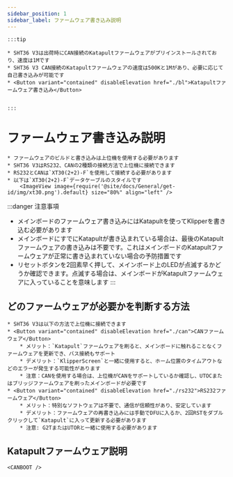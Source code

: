 ```yaml
---
sidebar_position: 1
sidebar_label: ファームウェア書き込み説明
---
```







    :::tip

    * SHT36 V3は出荷時にCAN接続のKatapultファームウェアがプリインストールされており、速度は1Mです
    * SHT36 V3 CAN接続のKatapultファームウェアの速度は500Kと1Mがあり、必要に応じて自己書き込みが可能です
    * <Button variant="contained" disableElevation href="./bl">Katapultファームウェア書き込み</Button>


    :::

# ファームウェア書き込み説明
    
    * ファームウェアのビルドと書き込みは上位機を使用する必要があります
    * SHT36 V3はRS232、CANの2種類の接続方法で上位機に接続できます
    * RS232とCANは`XT30(2+2)-F`を使用して接続する必要があります
    * 以下は`XT30(2+2)-F`データケーブルのスタイルです
        <ImageView image={require('@site/docs/General/get-id/img/xt30.png').default} size="80%" align="left" />

:::danger 注意事項
* メインボードのファームウェア書き込みにはKatapultを使ってKlipperを書き込む必要があります
* メインボードにすでにKatapultが書き込まれている場合は、最後のKatapultファームウェアの書き込みは不要です。これはメインボードのKatapultファームウェアが正常に書き込まれていない場合の予防措置です
* リセットボタンを2回素早く押して、メインボード上のLEDが点滅するかどうか確認できます。点滅する場合は、メインボードがKatapultファームウェアに入っていることを意味します
:::

## どのファームウェアが必要かを判断する方法

    * SHT36 V3は以下の方法で上位機に接続できます
    * <Button variant="contained" disableElevation href="./can">CANファームウェア</Button>
        * メリット：`Katapult`ファームウェアを刷ると、メインボードに触れることなくファームウェアを更新でき、バス接続もサポート
        * デメリット：`KlipperScreen`と一緒に使用すると、ホーム位置のタイムアウトなどのエラーが発生する可能性があります
        * 注意：CANを使用する場合は、上位機がCANをサポートしているか確認し、UTOCまたはブリッジファームウェアを刷ったメインボードが必要です
    * <Button variant="contained" disableElevation href="./rs232">RS232ファームウェア</Button>
        * メリット：特別なソフトウェアは不要で、通信が信頼性があり、安定しています
        * デメリット：ファームウェアの再書き込みには手動でDFUに入るか、2回RSTをダブルクリックして`Katapult`に入って更新する必要があります
        * 注意: G2TまたはUTORと一緒に使用する必要があります

## Katapultファームウェア説明

    <CANBOOT />